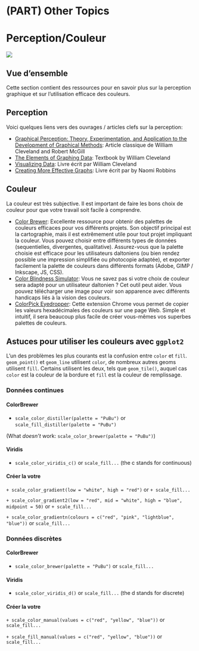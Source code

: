 # (PART) Other Topics {-}

# Perception/Couleur {#percept}

![](images/banners/banner_percept.png)

## Vue d'ensemble

Cette section contient des ressources pour en savoir plus sur la perception graphique et sur l’utilisation efficace des couleurs. 

## Perception

Voici quelques liens vers des ouvrages / articles clefs sur la perception:

- [Graphical Perception: Theory, Experimentation, and Application to the Development of Graphical Methods](https://www.jstor.org/stable/2288400){target="_blank"}: Article classique de William Cleveland and Robert McGill
- [The Elements of Graphing Data](https://clio.columbia.edu/catalog/SCSB-8519758){target="_blank"}: Textbook by William Cleveland
- [Visualizing Data](https://clio.columbia.edu/catalog/SCSB-1389825){target="_blank"}: Livre écrit par William Cleveland
- [Creating More Effective Graphs](https://clio.columbia.edu/catalog/5291007){target="_blank"}: Livre écrit par by Naomi Robbins

## Couleur

La couleur est très subjective. Il est important de faire les bons choix de couleur pour que votre travail soit facile à comprendre.

- [Color Brewer](http://colorbrewer2.org/){target="_blank"}: Excellente ressource pour obtenir des palettes de couleurs efficaces pour vos différents projets. Son objectif principal est la cartographie, mais il est extrêmement utile pour tout projet impliquant la couleur. Vous pouvez choisir entre différents types de données (sequentielles, divergentes, qualitative). Assurez-vous que la palette choisie est efficace pour les utilisateurs daltoniens (ou bien rendez possible une impression simplifiée ou photocopie adaptée), et exporter facilement la palette de couleurs dans différents formats (Adobe, GIMP / Inkscape, JS, CSS).
- [Color Blindness Simulator](http://colorbrewer2.org/){target="_blank"}: Vous ne savez pas si votre choix de couleur sera adapté pour un utilisateur daltonien ? Cet outil peut aider. Vous pouvez télécharger une image pour voir son apparence avec différents handicaps liés à la vision des couleurs.
- [ColorPick Eyedropper](https://chrome.google.com/webstore/detail/colorpick-eyedropper/ohcpnigalekghcmgcdcenkpelffpdolg?hl=en){target="_blank"}: Cette extension Chrome vous permet de copier les valeurs hexadécimales des couleurs sur une page Web. Simple et intuitif, il sera beaucoup plus facile de créer vous-mêmes vos superbes palettes de couleurs.

## Astuces pour utiliser les couleurs avec `ggplot2`

L'un des problèmes les plus courants est la confusion entre `color` et `fill`. `geom_point()` et `geom_line` utilisent `color`, de nombreux autres geoms utilisent `fill`. Certains utilisent les deux, tels que `geom_tile()`, auquel cas `color` est la couleur de la bordure et `fill` est la couleur de remplissage.

### Données continues

#### ColorBrewer

+ `scale_color_distiller(palette = "PuBu")` or `scale_fill_distiller(palette = "PuBu")`

(What *doesn't* work: `scale_color_brewer(palette = "PuBu")`)

#### Viridis

+ `scale_color_viridis_c()` or `scale_fill...`  (the c stands for continuous)

#### Créer la votre

`+ scale_color_gradient(low = "white", high = "red")` or `+ scale_fill...`

`+ scale_color_gradient2(low = "red", mid = "white", high = "blue", midpoint = 50)` or `+ scale_fill...`

`+ scale_color_gradientn(colours = c("red", "pink", "lightblue", "blue"))` or `scale_fill...`


### Données discrètes

#### ColorBrewer

+ `scale_color_brewer(palette = "PuBu")` or `scale_fill...`

#### Viridis

+ `scale_color_viridis_d()` or `scale_fill...` (the d stands for discrete)

#### Créer la votre

`+ scale_color_manual(values = c("red", "yellow", "blue"))` or `scale_fill...`

`+ scale_fill_manual(values = c("red", "yellow", "blue"))` or `scale_fill...`

